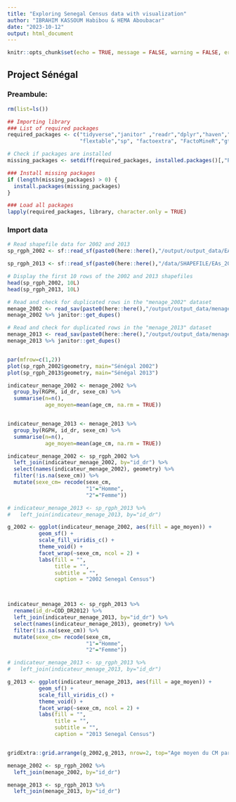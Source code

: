 ```yaml
---
title: "Exploring Senegal Census data with visualization"
author: "IBRAHIM KASSOUM Habibou & HEMA Aboubacar"
date: "2023-10-12"
output: html_document
---
```


```r
knitr::opts_chunk$set(echo = TRUE, message = FALSE, warning = FALSE, error=FALSE)
```


## Project Sénégal

### Preambule: 

```r
rm(list=ls())
```


```r


## Importing library
### List of required packages
required_packages <- c("tidyverse","janitor" ,"readr","dplyr","haven","sf",
                       "flextable","sp", "factoextra", "FactoMineR","gtsummary", "sjPlot")

# Check if packages are installed
missing_packages <- setdiff(required_packages, installed.packages()[,"Package"])

### Install missing packages
if (length(missing_packages) > 0) {
  install.packages(missing_packages)
}

### Load all packages
lapply(required_packages, library, character.only = TRUE)

```

### Import data

```r

# Read shapefile data for 2002 and 2013
sp_rgph_2002 <- sf::read_sf(paste0(here::here(),"/output/output_data/EAs_2002_new.shp"))

sp_rgph_2013 <- sf::read_sf(paste0(here::here(),"/data/SHAPEFILE/EAs_2013.shp"))

# Display the first 10 rows of the 2002 and 2013 shapefiles
head(sp_rgph_2002, 10L)
head(sp_rgph_2013, 10L)
```


```r

# Read and check for duplicated rows in the "menage_2002" dataset
menage_2002 <- read_sav(paste0(here::here(),"/output/output_data/menage_2002.sav"))
menage_2002 %>% janitor::get_dupes() 

# Read and check for duplicated rows in the "menage_2013" dataset
menage_2013 <- read_sav(paste0(here::here(),"/output/output_data/menage_2013.sav"))
menage_2013 %>% janitor::get_dupes() 
```


```r

```



```r
par(mfrow=c(1,2))
plot(sp_rgph_2002$geometry, main="Sénégal 2002")
plot(sp_rgph_2013$geometry, main="Sénégal 2013")
```

```r

indicateur_menage_2002 <- menage_2002 %>% 
  group_by(RGPH, id_dr, sexe_cm) %>% 
  summarise(n=n(),
            age_moyen=mean(age_cm, na.rm = TRUE))


indicateur_menage_2013 <- menage_2013 %>% 
  group_by(RGPH, id_dr, sexe_cm) %>% 
  summarise(n=n(),
            age_moyen=mean(age_cm, na.rm = TRUE))
```


```r

indicateur_menage_2002 <- sp_rgph_2002 %>% 
  left_join(indicateur_menage_2002, by="id_dr") %>% 
  select(names(indicateur_menage_2002), geometry) %>% 
  filter(!is.na(sexe_cm)) %>% 
  mutate(sexe_cm= recode(sexe_cm, 
                         "1"="Homme",
                         "2"="Femme"))

# indicateur_menage_2013 <- sp_rgph_2013 %>% 
#   left_join(indicateur_menage_2013, by="id_dr") 

g_2002 <- ggplot(indicateur_menage_2002, aes(fill = age_moyen)) + 
          geom_sf() + 
          scale_fill_viridis_c() + 
          theme_void() + 
          facet_wrap(~sexe_cm, ncol = 2) +
          labs(fill = "",
               title = "",
               subtitle = "",
               caption = "2002 Senegal Census")



indicateur_menage_2013 <- sp_rgph_2013 %>% 
  rename(id_dr=COD_DR2012) %>% 
  left_join(indicateur_menage_2013, by="id_dr") %>% 
  select(names(indicateur_menage_2013), geometry) %>% 
  filter(!is.na(sexe_cm)) %>% 
  mutate(sexe_cm= recode(sexe_cm, 
                         "1"="Homme",
                         "2"="Femme"))

# indicateur_menage_2013 <- sp_rgph_2013 %>% 
#   left_join(indicateur_menage_2013, by="id_dr") 

g_2013 <- ggplot(indicateur_menage_2013, aes(fill = age_moyen)) + 
          geom_sf() + 
          scale_fill_viridis_c() + 
          theme_void() + 
          facet_wrap(~sexe_cm, ncol = 2) +
          labs(fill = "",
               title = "",
               subtitle = "",
               caption = "2013 Senegal Census")


gridExtra::grid.arrange(g_2002,g_2013, nrow=2, top="Age moyen du CM par DR")


```


```r
menage_2002 <- sp_rgph_2002 %>% 
  left_join(menage_2002, by="id_dr")

menage_2013 <- sp_rgph_2013 %>% 
  left_join(menage_2013, by="id_dr")
```